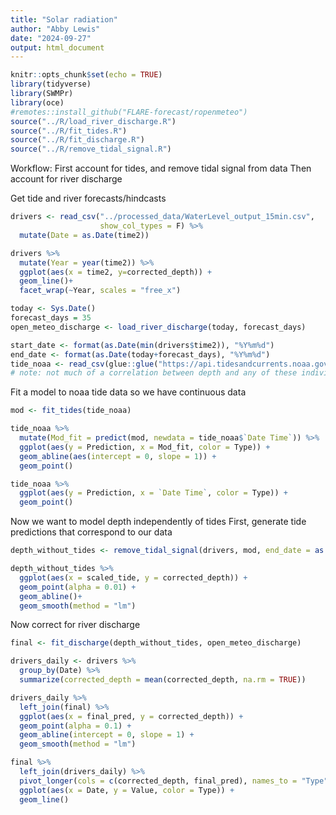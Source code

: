 ```yaml
---
title: "Solar radiation"
author: "Abby Lewis"
date: "2024-09-27"
output: html_document
---
```


```r
knitr::opts_chunk$set(echo = TRUE)
library(tidyverse)
library(SWMPr)
library(oce)
#remotes::install_github("FLARE-forecast/ropenmeteo")
source("../R/load_river_discharge.R")
source("../R/fit_tides.R")
source("../R/fit_discharge.R")
source("../R/remove_tidal_signal.R")
```

Workflow:
First account for tides, and remove tidal signal from data
Then account for river discharge


Get tide and river forecasts/hindcasts

```r
drivers <- read_csv("../processed_data/WaterLevel_output_15min.csv", 
                    show_col_types = F) %>%
  mutate(Date = as.Date(time2))

drivers %>%
  mutate(Year = year(time2)) %>%
  ggplot(aes(x = time2, y=corrected_depth)) +
  geom_line()+
  facet_wrap(~Year, scales = "free_x")

today <- Sys.Date()
forecast_days = 35
open_meteo_discharge <- load_river_discharge(today, forecast_days)

start_date <- format(as.Date(min(drivers$time2)), "%Y%m%d")
end_date <- format(as.Date(today+forecast_days), "%Y%m%d")
tide_noaa <- read_csv(glue::glue("https://api.tidesandcurrents.noaa.gov/api/prod/datagetter?product=predictions&application=NOS.COOPS.TAC.WL&begin_date={start_date}&end_date={end_date}&datum=MLLW&station=8575579&time_zone=GMT&units=metric&interval=hilo&format=csv"))
# note: not much of a correlation between depth and any of these individually
```

Fit a model to noaa tide data so we have continuous data

```r
mod <- fit_tides(tide_noaa)

tide_noaa %>%
  mutate(Mod_fit = predict(mod, newdata = tide_noaa$`Date Time`)) %>%
  ggplot(aes(y = Prediction, x = Mod_fit, color = Type)) +
  geom_abline(aes(intercept = 0, slope = 1)) +
  geom_point()

tide_noaa %>%
  ggplot(aes(y = Prediction, x = `Date Time`, color = Type)) +
  geom_point()
```

Now we want to model depth independently of tides
First, generate tide predictions that correspond to our data

```r
depth_without_tides <- remove_tidal_signal(drivers, mod, end_date = as.Date(today+forecast_days))

depth_without_tides %>%
  ggplot(aes(x = scaled_tide, y = corrected_depth)) +
  geom_point(alpha = 0.01) +
  geom_abline()+
  geom_smooth(method = "lm")
```


Now correct for river discharge

```r
final <- fit_discharge(depth_without_tides, open_meteo_discharge)

drivers_daily <- drivers %>%
  group_by(Date) %>%
  summarize(corrected_depth = mean(corrected_depth, na.rm = TRUE))

drivers_daily %>%
  left_join(final) %>%
  ggplot(aes(x = final_pred, y = corrected_depth)) +
  geom_point(alpha = 0.1) +
  geom_abline(intercept = 0, slope = 1) +
  geom_smooth(method = "lm")

final %>%
  left_join(drivers_daily) %>%
  pivot_longer(cols = c(corrected_depth, final_pred), names_to = "Type", values_to = "Value") %>%
  ggplot(aes(x = Date, y = Value, color = Type)) +
  geom_line()
```


